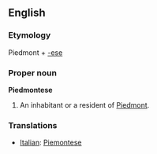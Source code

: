 ==English==

===Etymology===
Piedmont + [[-ese]]

===Proper noun===
'''Piedmontese'''
# An inhabitant or a resident of [[Piedmont]].

===Translations===
*[[Italian]]: [[Piemontese]]